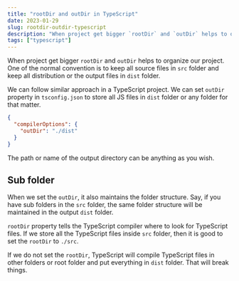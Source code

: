 ```yaml
---
title: "rootDir and outDir in TypeScript"
date: 2023-01-29
slug: rootdir-outdir-typescript
description: "When project get bigger `rootDir` and `outDir` helps to organize our project. One of the normal convention is to keep all source files in `src` folder and keep all distribution or the output files in `dist` folder."
tags: ["typescript"]
---
```


When project get bigger `rootDir` and `outDir` helps to organize our project. One of the normal convention is to keep all source files in `src` folder and keep all distribution or the output files in `dist` folder.

We can follow similar approach in a TypeScript project. We can set `outDir` property in `tsconfig.json` to store all JS files in `dist` folder or any folder for that matter.

```json
{
  "compilerOptions": {
    "outDir": "./dist"
  }
}
```

The path or name of the output directory can be anything as you wish.

## Sub folder

When we set the `outDir`, it also maintains the folder structure. Say, if you have sub folders in the `src` folder, the same folder structure will be maintained in the output `dist` folder.

`rootDir` property tells the TypeScript compiler where to look for TypeScript files. If we store all the TypeScript files inside `src` folder, then it is good to set the `rootDir` to `./src`.

If we do not set the `rootDir`, TypeScript will compile TypeScript files in other folders or root folder and put everything in `dist` folder. That will break things.

